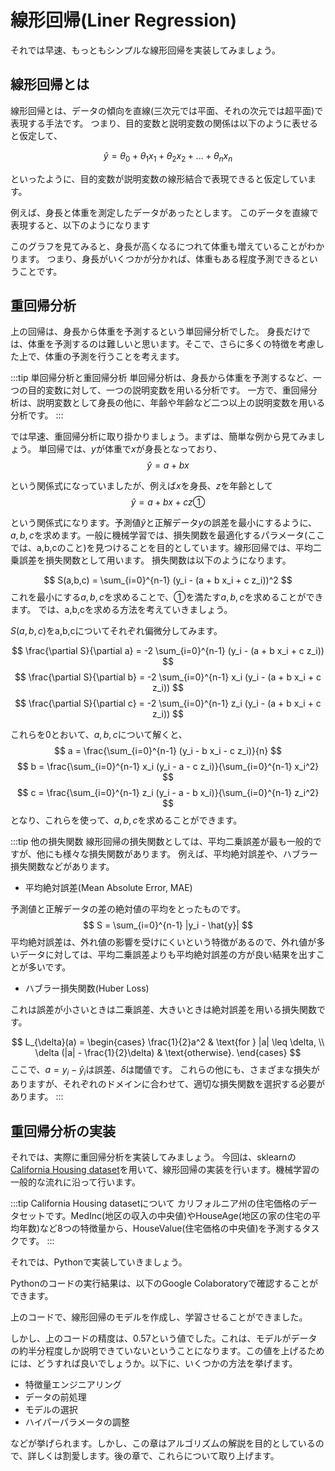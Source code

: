 
# 線形回帰(Liner Regression)

それでは早速、もっともシンプルな線形回帰を実装してみましょう。
## 線形回帰とは

線形回帰とは、データの傾向を直線(三次元では平面、それの次元では超平面)で表現する手法です。
つまり、目的変数と説明変数の関係は以下のように表せると仮定して、

$$
\hat{y} = θ_0 + θ_1 x_1 + θ_2 x_2 + ... + θ_n x_n
$$

といったように、目的変数が説明変数の線形結合で表現できると仮定しています。

例えば、身長と体重を測定したデータがあったとします。
このデータを直線で表現すると、以下のようになります

<MyChart/>

このグラフを見てみると、身長が高くなるにつれて体重も増えていることがわかります。
つまり、身長がいくつかが分かれば、体重もある程度予測できるということです。

<LinearRegression />



## 重回帰分析
上の回帰は、身長から体重を予測するという単回帰分析でした。
身長だけでは、体重を予測するのは難しいと思います。そこで、さらに多くの特徴を考慮した上で、体重の予測を行うことを考えます。

:::tip 単回帰分析と重回帰分析
単回帰分析は、身長から体重を予測するなど、一つの目的変数に対して、一つの説明変数を用いる分析です。
一方で、重回帰分析は、説明変数として身長の他に、年齢や年齢など二つ以上の説明変数を用いる分析です。
:::

では早速、重回帰分析に取り掛かりましょう。まずは、簡単な例から見てみましょう。
単回帰では、$y$が体重で$x$が身長となっており、
$$
\hat{y} = a + b x
$$

という関係式になっていましたが、例えば$x$を身長、$z$を年齢として
$$
\hat{y} = a + b x + c z　①
$$

という関係式になります。予測値$\hat{y}$と正解データ$y$の誤差を最小にするように、$a,b,c$を求めます。一般に機械学習では、損失関数を最適化するパラメータ(ここでは、a,b,cのこと)を見つけることを目的としています。線形回帰では、平均二乗誤差を損失関数として用います。
損失関数は以下のようになります。

$$
S(a,b,c) =  \sum_{i=0}^{n-1} (y_i - (a + b x_i + c z_i))^2
$$
これを最小にする$a,b,c$を求めることで、①を満たす$a,b,c$を求めることができます。
では、a,b,cを求める方法を考えていきましょう。

$S(a,b,c)$をa,b,cについてそれぞれ偏微分してみます。

$$
\frac{\partial S}{\partial a} = -2 \sum_{i=0}^{n-1} (y_i - (a + b x_i + c z_i))
$$
$$
\frac{\partial S}{\partial b} = -2 \sum_{i=0}^{n-1} x_i (y_i - (a + b x_i + c z_i))
$$
$$
\frac{\partial S}{\partial c} = -2 \sum_{i=0}^{n-1} z_i (y_i - (a + b x_i + c z_i))
$$

これらを0とおいて、$a,b,c$について解くと、
$$
a = \frac{\sum_{i=0}^{n-1} (y_i - b x_i - c z_i)}{n}
$$
$$
b = \frac{\sum_{i=0}^{n-1} x_i (y_i - a - c z_i)}{\sum_{i=0}^{n-1} x_i^2}
$$
$$
c = \frac{\sum_{i=0}^{n-1} z_i (y_i - a - b x_i)}{\sum_{i=0}^{n-1} z_i^2}
$$
となり、これらを使って、$a,b,c$を求めることができます。

<GeneralForm props="正規方程式の一般形"/>

:::tip 他の損失関数
線形回帰の損失関数としては、平均二乗誤差が最も一般的ですが、他にも様々な損失関数があります。
例えば、平均絶対誤差や、ハブラー損失関数などがあります。
- 平均絶対誤差(Mean Absolute Error, MAE)


予測値と正解データの差の絶対値の平均をとったものです。
$$
S =  \sum_{i=0}^{n-1} |y_i - \hat{y}|
$$
平均絶対誤差は、外れ値の影響を受けにくいという特徴があるので、外れ値が多いデータに対しては、平均二乗誤差よりも平均絶対誤差の方が良い結果を出すことが多いです。

- ハブラー損失関数(Huber Loss)


これは誤差が小さいときは二乗誤差、大きいときは絶対誤差を用いる損失関数です。

$$
L_{\delta}(a) = \begin{cases}
\frac{1}{2}a^2 & \text{for } |a| \leq \delta, \\
\delta (|a| - \frac{1}{2}\delta) & \text{otherwise}.
\end{cases}
$$
ここで、$a = y_i - \hat{y}_i$は誤差、$\delta$は閾値です。
これらの他にも、さまざまな損失がありますが、それぞれのドメインに合わせて、適切な損失関数を選択する必要があります。
:::

## 重回帰分析の実装

それでは、実際に重回帰分析を実装してみましょう。
今回は、sklearnの[California Housing dataset](https://scikit-learn.org/stable/datasets/real_world.html#california-housing-dataset)を用いて、線形回帰の実装を行います。機械学習の一般的な流れに沿って行います。

:::tip California Housing datasetについて
カリフォルニア州の住宅価格のデータセットです。MedInc(地区の収入の中央値)やHouseAge(地区の家の住宅の平均年数)など8つの特徴量から、HouseValue(住宅価格の中央値)を予測するタスクです。
:::

それでは、Pythonで実装していきましょう。

Pythonのコードの実行結果は、以下のGoogle Colaboratoryで確認することができます。

<Colab url="https://colab.research.google.com/github/Yokomi422/Practical-Machine-Learning/blob/main/docs/01-Machine-learning-algorithms/01-linear-regression/colab01.ipynb" />

上のコードで、線形回帰のモデルを作成し、学習させることができました。

しかし、上のコードの精度は、0.57という値でした。これは、モデルがデータの約半分程度しか説明できていないということになります。この値を上げるためには、どうすれば良いでしょうか。以下に、いくつかの方法を挙げます。

- 特徴量エンジニアリング
- データの前処理
- モデルの選択
- ハイパーパラメータの調整


などが挙げられます。しかし、この章はアルゴリズムの解説を目的としているので、詳しくは割愛します。後の章で、これらについて取り上げます。
